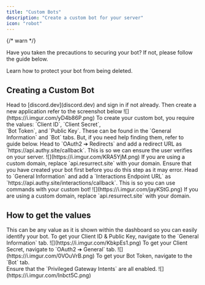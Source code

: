 ```yaml
---
title: "Custom Bots"
description: "Create a custom bot for your server"
icon: "robot"
---
```


{/* warn */}

<Tip>
    Have you taken the precautions to securing your bot? If not, please follow
    the guide below.
    <Card title="Protect Your Bot" href="/setup/protect-bot">
        <p>Learn how to protect your bot from being deleted.</p>
    </Card>
</Tip>

## Creating a Custom Bot

<Steps>
    <Step title="Create an application">
        Head to [discord.dev](discord.dev) and sign in if not already. Then
        create a new application refer to the screenshot below
        <Frame>![](https://i.imgur.com/yD4b86P.png)</Frame>
    </Step>
    <Step title="Copy values">
        To create your custom bot, you require the values: `Client ID`, `Client
        Secret`, <br /> `Bot Token`, and `Public Key`. These can be found in the
        `General Information` and `Bot` tabs. But, if you need help finding
        them, refer to guide below.
    </Step>
    <Step title="Add A Redirect URL">
        Head to `OAuth2 ➔ Redirects` and add a redirect URL as
        `https://api.authy.site/callback`. This is so we can ensure the user
        verifies on your server.
        <Frame>![](https://i.imgur.com/KRA5YjM.png)</Frame>
        <Note>
            If you are using a custom domain, replace `api.resurrect.site` with
            your domain.
        </Note>
    </Step>
    <Step title="Add A Interactions Endpoint URL">
        <Warning>
            Ensure that you have created your bot first before you do this step
            as it may error.
        </Warning>
        Head to `General Information` and add a `Interactions Endpoint URL` as `https://api.authy.site/interactions/callback`.
        This is so you can use commands with your custom bot!
        <Frame>![](https://i.imgur.com/jayKStG.png)</Frame>
        <Note>
            If you are using a custom domain, replace `api.resurrect.site` with
            your domain.
        </Note>
    </Step>
</Steps>

## How to get the values

<AccordionGroup>
    <Accordion title="Bot Name">
        <Note>
            This can be any value as it is shown within the dashboard so you can
            easily identify your bot.
        </Note>
    </Accordion>
    <Accordion title="Client ID & Public Key">
        To get your Client ID & Public Key, navigate to the `General
        Information` tab. ![](https://i.imgur.com/KbkpEs1.png)
    </Accordion>
    <Accordion title="Client Secret">
        To get your Client Secret, navigate to `OAuth2 ➔ General` tab.
        ![](https://i.imgur.com/0VOuVrB.png)
    </Accordion>
    <Accordion title="Bot Token">
        To get your Bot Token, navigate to the `Bot` tab. <br /> Ensure that the
        `Privileged Gateway Intents` are all enabled.
        ![](https://i.imgur.com/Inbct5C.png)
    </Accordion>
</AccordionGroup>
